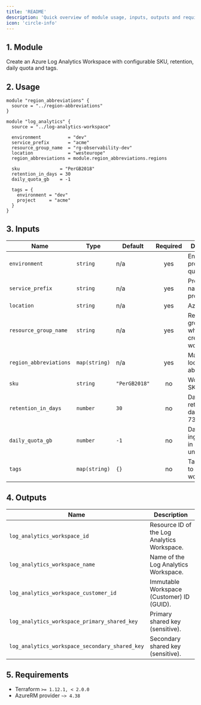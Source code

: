 ```yaml
---
title: 'README'
description: 'Quick overview of module usage, inputs, outputs and requirements.'
icon: 'circle-info'
---
```


## 1. Module
Create an Azure Log Analytics Workspace with configurable SKU, retention, daily quota and tags.

## 2. Usage
```hcl main.tf
module "region_abbreviations" {
  source = "../region-abbreviations"
}

module "log_analytics" {
  source = "../log-analytics-workspace"

  environment          = "dev"
  service_prefix       = "acme"
  resource_group_name  = "rg-observability-dev"
  location             = "westeurope"
  region_abbreviations = module.region_abbreviations.regions

  sku               = "PerGB2018"
  retention_in_days = 30
  daily_quota_gb    = -1

  tags = {
    environment = "dev"
    project     = "acme"
  }
}
```

## 3. Inputs
| Name | Type | Default | Required | Description |
|------|------|---------|:--------:|-------------|
| `environment` | `string` | n/a | yes | Environment project (dev, qua or prd). |
| `service_prefix` | `string` | n/a | yes | Prefix or name of the project. |
| `location` | `string` | n/a | yes | Azure region. |
| `resource_group_name` | `string` | n/a | yes | Resource group in which to create the workspace. |
| `region_abbreviations` | `map(string)` | n/a | yes | Map of Azure locations to abbreviations. |
| `sku` | `string` | `"PerGB2018"` | no | Workspace SKU. |
| `retention_in_days` | `number` | `30` | no | Data retention in days (7-730). |
| `daily_quota_gb` | `number` | `-1` | no | Daily ingestion cap in GB (`-1` unlimited). |
| `tags` | `map(string)` | `{}` | no | Tags to apply to the workspace. |

## 4. Outputs
| Name | Description |
|------|-------------|
| `log_analytics_workspace_id` | Resource ID of the Log Analytics Workspace. |
| `log_analytics_workspace_name` | Name of the Log Analytics Workspace. |
| `log_analytics_workspace_customer_id` | Immutable Workspace (Customer) ID (GUID). |
| `log_analytics_workspace_primary_shared_key` | Primary shared key (sensitive). |
| `log_analytics_workspace_secondary_shared_key` | Secondary shared key (sensitive). |

## 5. Requirements
- Terraform `>= 1.12.1, < 2.0.0`
- AzureRM provider `~> 4.38`



